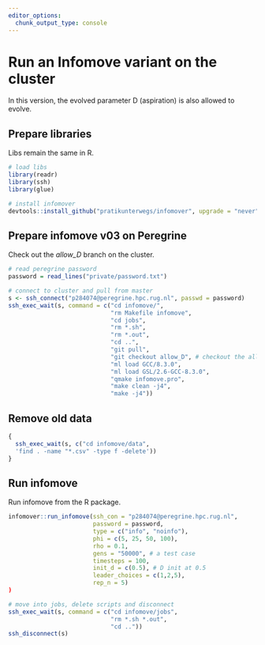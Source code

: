 ```yaml
---
editor_options:
  chunk_output_type: console
---
```


# Run an Infomove variant on the cluster

In this version, the evolved parameter D (aspiration) is also allowed to evolve.

## Prepare libraries

Libs remain the same in R.

```r
# load libs
library(readr)
library(ssh)
library(glue)

# install infomover
devtools::install_github("pratikunterwegs/infomover", upgrade = "never")
```

## Prepare infomove v03 on Peregrine

Check out the _allow_D_ branch on the cluster.

```r
# read peregrine password
password = read_lines("private/password.txt")

# connect to cluster and pull from master
s <- ssh_connect("p284074@peregrine.hpc.rug.nl", passwd = password)
ssh_exec_wait(s, command = c("cd infomove/",
                             "rm Makefile infomove",
                             "cd jobs",
                             "rm *.sh",
                             "rm *.out",
                             "cd ..",
                             "git pull",
                             "git checkout allow_D", # checkout the allow_D branch
                             "ml load GCC/8.3.0",
                             "ml load GSL/2.6-GCC-8.3.0",
                             "qmake infomove.pro",
                             "make clean -j4",
                             "make -j4"))
```

## Remove old data

```r
{
  ssh_exec_wait(s, c("cd infomove/data",
  'find . -name "*.csv" -type f -delete'))
}
```

## Run infomove

Run infomove from the R package.

```r
infomover::run_infomove(ssh_con = "p284074@peregrine.hpc.rug.nl",
                        password = password,
                        type = c("info", "noinfo"),
                        phi = c(5, 25, 50, 100),
                        rho = 0.1,
                        gens = "50000", # a test case
                        timesteps = 100,
                        init_d = c(0.5), # D init at 0.5
                        leader_choices = c(1,2,5),
                        rep_n = 5)
)
```


```r
# move into jobs, delete scripts and disconnect
ssh_exec_wait(s, command = c("cd infomove/jobs",
                             "rm *.sh *.out",
                             "cd .."))
ssh_disconnect(s)
```
